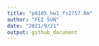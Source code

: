 ```yaml
---
title: "p8105_hw1_fs2757.Rm"
author: "FEI SUN"
date: "2021/9/21"
output: github_document
---
```


```r

```


